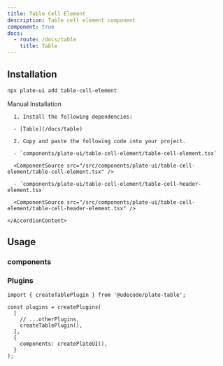 ```yaml
---
title: Table Cell Element
description: Table cell element component
component: true
docs:
  - route: /docs/table
    title: Table
---
```


<ComponentExample src="/src/components/examples/PlaygroundDemo.tsx">
  <PlaygroundDemo id="table" />
</ComponentExample>

## Installation

```bash
npx plate-ui add table-cell-element
```

<Accordion type="single" collapsible>
  <AccordionItem value="manual-installation">
    <AccordionTrigger>Manual Installation</AccordionTrigger>
    <AccordionContent>

      1. Install the following dependencies:

      - [Table](/docs/table)

      2. Copy and paste the following code into your project.

      - `components/plate-ui/table-cell-element/table-cell-element.tsx`

      <ComponentSource src="/src/components/plate-ui/table-cell-element/table-cell-element.tsx" />

      - `components/plate-ui/table-cell-element/table-cell-header-element.tsx`

      <ComponentSource src="/src/components/plate-ui/table-cell-element/table-cell-header-element.tsx" />

    </AccordionContent>

  </AccordionItem>
</Accordion>

## Usage

### components

<ComponentSource src="/src/components/plate-ui/table-cell-header-element.tsx" />

### Plugins

```tsx
import { createTablePlugin } from '@udecode/plate-table';

const plugins = createPlugins(
  [
    // ...otherPlugins,
    createTablePlugin(),
  ],
  {
    components: createPlateUI(),
  }
);
```
